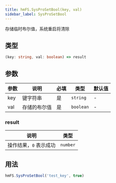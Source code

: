 ```yaml
---
title: hmFS.SysProSetBool(key, val)
sidebar_label: SysProSetBool
---
```


存储临时布尔值，系统重启将清除

## 类型

```ts
(key: string, val: boolean) => result
```

## 参数

| 参数 | 说明     | 必填 | 类型     | 默认值 |
| ---- | -------- | ---- | -------- | ------ |
| key  | 键字符串 | 是   | `string` | -      |
| val  | 存储的布尔值 | 是   | `boolean` | -      |

### result

| 说明                   | 类型     |
| ---------------------- | -------- |
| 操作结果，`0` 表示成功 | `number` |

## 用法

```js
hmFS.SysProSetBool('test_key', true)
```
